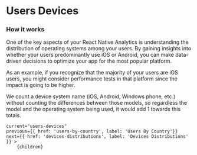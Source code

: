 
# Users Devices

### How it works

One of the key aspects of your React Native Analytics is understanding the distribution of operating systems among your users.
By gaining insights into whether your users predominantly use iOS or Android, you can make data-driven decisions to optimize your app for the most popular platform.

As an example, if you recognize that the majority of your users are iOS users, you might consider performance tests in that platform since the impact is going to be higher.

We count a device system name (iOS, Android, Windows phone, etc.) without counting the differences between those models, so regardless the model and the operating system being used, it would add 1 towards this totals.

<DocImage src="/docs/users-devices.png" width="502" height="400" smallImage/>

    current="users-devices"
    previous={{ href: 'users-by-country', label: 'Users By Country'}}
    next={{ href: 'devices-distributions', label: 'Devices Distributions' }} >
        {children}
</DocLayout>
